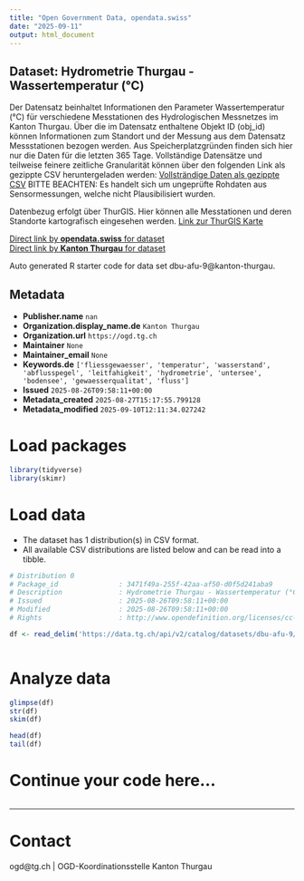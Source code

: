 ```yaml
---
title: "Open Government Data, opendata.swiss"
date: "2025-09-11"
output: html_document
---
```


## Dataset: Hydrometrie Thurgau - Wassertemperatur (°C)

Der Datensatz beinhaltet Informationen den Parameter Wassertemperatur (°C) für verschiedene Messtationen des Hydrologischen Messnetzes im Kanton Thurgau. Über die im Datensatz enthaltene Objekt ID (obj_id) können Informationen zum Standort und der Messung aus dem Datensatz Messstationen bezogen werden.
Aus Speicherplatzgründen finden sich hier nur die Daten für die letzten 365 Tage. Vollständige Datensätze und teilweise feinere zeitliche Granularität können über den folgenden Link als gezippte CSV heruntergeladen werden:
[Vollsträndige Daten als gezippte CSV](https://ogdtg.ch/hydrodaten/wassertemperatur_c_full.csv.gz)
BITTE BEACHTEN: Es handelt sich um ungeprüfte Rohdaten aus Sensormessungen, welche nicht Plausibilisiert wurden.

Datenbezug erfolgt über ThurGIS. Hier können alle Messtationen und deren Standorte kartografisch eingesehen werden.
[Link zur ThurGIS Karte](https://map.geo.tg.ch/apps/mf-geoadmin3/?lang=de&topic=ech&layers=hydrologische_messnetze_werterhebung&layers_opacity=0.9)

[Direct link by **opendata.swiss** for dataset](https://opendata.swiss/de/dataset/hydrometrie-thurgau-wassertemperatur-c)<br>
[Direct link by **Kanton Thurgau** for dataset](https://data.tg.ch/explore/dataset/dbu-afu-9/)

Auto generated R starter code for data set dbu-afu-9@kanton-thurgau.

## Metadata

- **Publisher.name** `nan`
- **Organization.display_name.de** `Kanton Thurgau`
- **Organization.url** `https://ogd.tg.ch`
- **Maintainer** `None`
- **Maintainer_email** `None`
- **Keywords.de** `['fliessgewaesser', 'temperatur', 'wasserstand', 'abflusspegel', 'leitfahigkeit', 'hydrometrie', 'untersee', 'bodensee', 'gewaesserqualitat', 'fluss']`
- **Issued** `2025-08-26T09:58:11+00:00`
- **Metadata_created** `2025-08-27T15:17:55.799128`
- **Metadata_modified** `2025-09-10T12:11:34.027242`


# Load packages

```r

library(tidyverse)
library(skimr)

```

# Load data

-   The dataset has 1 distribution(s) in CSV format.
-   All available CSV distributions are listed below and can be read into a tibble.

```r

# Distribution 0
# Package_id               : 3471f49a-255f-42aa-af50-d0f5d241aba9
# Description              : Hydrometrie Thurgau - Wassertemperatur (°C) (csv)
# Issued                   : 2025-08-26T09:58:11+00:00
# Modified                 : 2025-08-26T09:58:11+00:00
# Rights                   : http://www.opendefinition.org/licenses/cc-by/

df <- read_delim('https://data.tg.ch/api/v2/catalog/datasets/dbu-afu-9/exports/csv?use_labels=true')



```

# Analyze data

```r

glimpse(df)
str(df)
skim(df)

head(df)
tail(df)

```

# Continue your code here...

```r

```

------------------------------------------------------------------------

# Contact

ogd@tg.ch | OGD-Koordinationsstelle Kanton Thurgau
